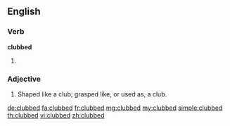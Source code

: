 ==English==

===Verb===
'''clubbed'''

# {{past of|club}}

===Adjective===
{{en-adj}}

# Shaped like a club; grasped like, or used as, a club.
#: {{rfquotek|Skelton}}

[[de:clubbed]]
[[fa:clubbed]]
[[fr:clubbed]]
[[mg:clubbed]]
[[my:clubbed]]
[[simple:clubbed]]
[[th:clubbed]]
[[vi:clubbed]]
[[zh:clubbed]]
